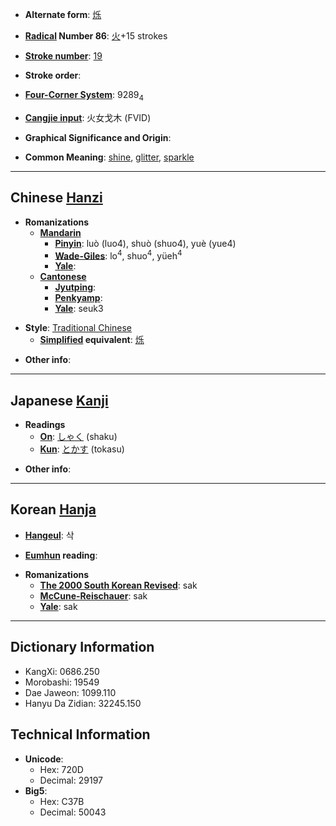 * '''Alternate form''': [[烁]]

* '''[[Wiktionary:Chinese radical index| Radical]] Number 86''': [[Wiktionary:Chinese radical index 火|火]]+15 strokes

* '''[[Wiktionary:Chinese total strokes index|Stroke number]]''': [[Wiktionary:Chinese total strokes index 19|19]]

* '''Stroke order''': 

* '''[[Wiktionary:Chinese four corner index|Four-Corner System]]''': 9289<sub>4</sub>

* '''[[Wiktionary:Chinese Cangjie index|Cangjie input]]''': 火女戈木 (FVID)

* '''Graphical Significance and Origin''': 

* '''Common Meaning''': [[shine]], [[glitter]], [[sparkle]]

----

== Chinese [[Hanzi]] ==

* '''Romanizations'''
** '''[[Mandarin]]'''
*** '''[[Pinyin]]''': luò (luo4), shuò (shuo4), yuè (yue4)
*** '''[[Wade-Giles]]''': lo<sup>4</sup>, shuo<sup>4</sup>, yüeh<sup>4</sup>
*** '''[[Yale]]''': 
** '''[[Cantonese]]'''
*** '''[[Jyutping]]''':
*** '''[[Penkyamp]]''': 
*** '''[[Yale]]''': seuk3

* '''Style''': [[Traditional Chinese]] 
** '''[[Simplified Chinese|Simplified]] equivalent''': [[烁]]

* '''Other info''': 

----

== Japanese [[Kanji]] ==

* '''Readings'''
** '''[[On]]''': [[しゃく]] (shaku)
** '''[[Kun]]''': [[とかす]] (tokasu)

* '''Other info''':  

----

== Korean [[Hanja]] ==

* '''[[Hangeul]]''': 삭

* '''[[Eumhun]] reading''': 

* '''Romanizations'''
** '''[[The 2000 South Korean Revised Romanization|The 2000 South Korean Revised]]''': sak
** '''[[McCune-Reischauer]]''': sak
** '''[[Yale]]''': sak

----

== Dictionary Information ==

* KangXi: 0686.250
* Morobashi: 19549
* Dae Jaweon: 1099.110
* Hanyu Da Zidian: 32245.150

== Technical Information ==

* '''Unicode''':
** Hex: 720D
** Decimal: 29197
* '''Big5''':
** Hex: C37B
** Decimal: 50043
